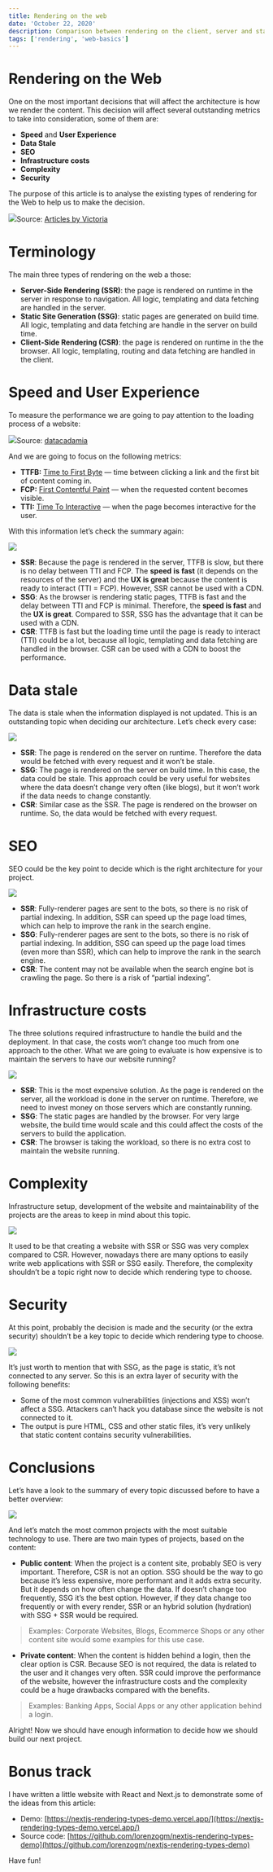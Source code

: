 ```yaml
---
title: Rendering on the web
date: 'October 22, 2020'
description: Comparison between rendering on the client, server and static-site generation
tags: ['rendering', 'web-basics']
---
```


# Rendering on the Web

One on the most important decisions that will affect the architecture is how we render the content. This decision will affect several outstanding metrics to take into consideration, some of them are:

- **Speed** and **User Experience**
- **Data Stale**
- **SEO**
- **Infrastructure costs**
- **Complexity**
- **Security**

The purpose of this article is to analyse the existing types of rendering for the Web to help us to make the decision.

![](https://miro.medium.com/max/1400/0*yrpG02dcyI6HUWVp)Source: [Articles by Victoria](https://lo-victoria.com/client-side-rendering-vs-server-side-rendering-vs-static-site-generation)

# Terminology

The main three types of rendering on the web a those:

- **Server-Side Rendering (SSR)**: the page is rendered on runtime in the server in response to navigation. All logic, templating and data fetching are handled in the server.
- **Static Site Generation (SSG)**: static pages are generated on build time. All logic, templating and data fetching are handle in the server on build time.
- **Client-Side Rendering (CSR)**: the page is rendered on runtime in the the browser. All logic, templating, routing and data fetching are handled in the client.

# **Speed and User Experience**

To measure the performance we are going to pay attention to the loading process of a website:

![](https://miro.medium.com/max/1400/0*bd-nvxMwziZjeUIw)Source: [datacadamia](https://datacadamia.com/_detail/web/browser/page_loading_key_moment.png?id=web%3Abrowser%3Apage_load)

And we are going to focus on the following metrics:

- **TTFB:** [Time to First Byte](https://en.wikipedia.org/wiki/Time_to_first_byte) — time between clicking a link and the first bit of content coming in.
- **FCP:** [First Contentful Paint](https://web.dev/fcp/) — when the requested content becomes visible.
- **TTI:** [Time To Interactive](https://web.dev/tti/) — when the page becomes interactive for the user.

With this information let’s check the summary again:

![](https://miro.medium.com/max/926/1*kjqxrMqihBRn7UiSsNWTZA.png)

- **SSR**: Because the page is rendered in the server, TTFB is slow, but there is no delay between TTI and FCP. The **speed** **is** **fast** (it depends on the resources of the server) and the **UX is great** because the content is ready to interact (TTI = FCP). However, SSR cannot be used with a CDN.
- **SSG**: As the browser is rendering static pages, TTFB is fast and the delay between TTI and FCP is minimal. Therefore, the **speed is fast** and the **UX is great**. Compared to SSR, SSG has the advantage that it can be used with a CDN.
- **CSR**: TTFB is fast but the loading time until the page is ready to interact (TTI) could be a lot, because all logic, templating and data fetching are handled in the browser. CSR can be used with a CDN to boost the performance.

# Data stale

The data is stale when the information displayed is not updated. This is an outstanding topic when deciding our architecture. Let’s check every case:

![](https://miro.medium.com/max/928/1*OXFIU159uTF29fAu0YC9sA.png)

- **SSR**: The page is rendered on the server on runtime. Therefore the data would be fetched with every request and it won’t be stale.
- **SSG**: The page is rendered on the server on build time. In this case, the data could be stale. This approach could be very useful for websites where the data doesn’t change very often (like blogs), but it won’t work if the data needs to change constantly.
- **CSR**: Similar case as the SSR. The page is rendered on the browser on runtime. So, the data would be fetched with every request.

# **SEO**

SEO could be the key point to decide which is the right architecture for your project.

![](https://miro.medium.com/max/932/1*M8IelDjF4fNeR_pNhOBpKw.png)

- **SSR**: Fully-renderer pages are sent to the bots, so there is no risk of partial indexing. In addition, SSR can speed up the page load times, which can help to improve the rank in the search engine.
- **SSG**: Fully-renderer pages are sent to the bots, so there is no risk of partial indexing. In addition, SSG can speed up the page load times (even more than SSR), which can help to improve the rank in the search engine.
- **CSR**: The content may not be available when the search engine bot is crawling the page. So there is a risk of “partial indexing”.

# **Infrastructure costs**

The three solutions required infrastructure to handle the build and the deployment. In that case, the costs won’t change too much from one approach to the other. What we are going to evaluate is how expensive is to maintain the servers to have our website running?

![](https://miro.medium.com/max/928/1*fL0kpWrfX8mRoMx8GVqZ4w.png)

- **SSR**: This is the most expensive solution. As the page is rendered on the server, all the workload is done in the server on runtime. Therefore, we need to invest money on those servers which are constantly running.
- **SSG**: The static pages are handled by the browser. For very large website, the build time would scale and this could affect the costs of the servers to build the application.
- **CSR**: The browser is taking the workload, so there is no extra cost to maintain the website running.

# Complexity

Infrastructure setup, development of the website and maintainability of the projects are the areas to keep in mind about this topic.

![](https://miro.medium.com/max/924/1*c1Peg5sKtxgMVA1U6u6m_w.png)

It used to be that creating a website with SSR or SSG was very complex compared to CSR. However, nowadays there are many options to easily write web applications with SSR or SSG easily. Therefore, the complexity shouldn’t be a topic right now to decide which rendering type to choose.

# Security

At this point, probably the decision is made and the security (or the extra security) shouldn’t be a key topic to decide which rendering type to choose.

![](https://miro.medium.com/max/924/1*6deQbqEmOxydZW6ZPgGCgg.png)

It’s just worth to mention that with SSG, as the page is static, it’s not connected to any server. So this is an extra layer of security with the following benefits:

- Some of the most common vulnerabilities (injections and XSS) won’t affect a SSG. Attackers can’t hack you database since the website is not connected to it.
- The output is pure HTML, CSS and other static files, it’s very unlikely that static content contains security vulnerabilities.

# Conclusions

Let’s have a look to the summary of every topic discussed before to have a better overview:

![](https://miro.medium.com/max/924/1*LuOjAZpvzUBCLQQB1aNU-Q.png)

And let’s match the most common projects with the most suitable technology to use. There are two main types of projects, based on the content:

- **Public content**: When the project is a content site, probably SEO is very important. Therefore, CSR is not an option. SSG should be the way to go because it’s less expensive, more performant and it adds extra security. But it depends on how often change the data. If doesn’t change too frequently, SSG it’s the best option. However, if they data change too frequently or with every render, SSR or an hybrid solution (hydration) with SSG + SSR would be required.

> Examples: Corporate Websites, Blogs, Ecommerce Shops or any other content site would some examples for this use case.

- **Private content**: When the content is hidden behind a login, then the clear option is CSR. Because SEO is not required, the data is related to the user and it changes very often. SSR could improve the performance of the website, however the infrastructure costs and the complexity could be a huge drawbacks compared with the benefits.

> Examples: Banking Apps, Social Apps or any other application behind a login.

Alright! Now we should have enough information to decide how we should build our next project.

# Bonus track

I have written a little website with React and Next.js to demonstrate some of the ideas from this article:

- Demo: [https://nextjs-rendering-types-demo.vercel.app/](https://nextjs-rendering-types-demo.vercel.app/)
- Source code: [https://github.com/lorenzogm/nextjs-rendering-types-demo](https://github.com/lorenzogm/nextjs-rendering-types-demo)

Have fun!
